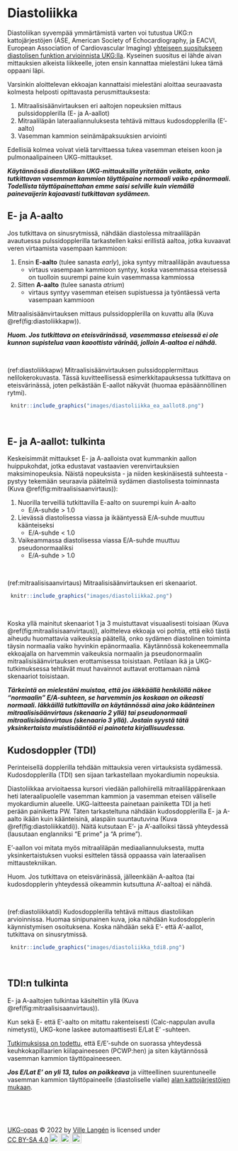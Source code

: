 # Diastoliikka

Diastoliikan syvempää ymmärtämistä varten voi tutustua UKG:n kattojärjestöjen (ASE, American Society of Echocardiography, ja EACVI, European Association of Cardiovascular Imaging) [yhteiseen suositukseen diastolisen funktion arvioinnista UKG:lla](https://www.asecho.org/guideline/recommendations-for-the-evaluation-of-left-ventricular-diastolic-function-by-echocardiography-an-update-from-the-american-society-of-echocardiography-and-the-european-association-of-cardiovascular-im/). Kyseinen suositus ei lähde aivan mittauksien alkeista liikkeelle, joten ensin kannattaa mielestäni lukea tämä oppaani läpi.

Varsinkin aloittelevan ekkoajan kannattaisi mielestäni aloittaa seuraavasta kolmesta helposti opittavasta perusmittauksesta:

1. Mitraalisisäänvirtauksen eri aaltojen nopeuksien mittaus pulssidopplerilla (E- ja A-aallot)
2. Mitraaliläpän lateraaliannuluksesta tehtävä mittaus kudosdopplerilla (E'-aalto)
3. Vasemman kammion seinämäpaksuuksien arviointi

Edellisiä kolmea voivat vielä tarvittaessa tukea vasemman eteisen koon ja pulmonaalipaineen UKG-mittaukset.

***Käytännössä diastoliikan UKG-mittauksilla yritetään veikata, onko tutkittavan vasemman kammion täyttöpaine normaali vaiko epänormaali. Todellista täyttöpainettahan emme saisi selville kuin viemällä painevaijerin kajoavasti tutkittavan sydämeen.***


## E- ja A-aalto

Jos tutkittava on sinusrytmissä, nähdään diastolessa mitraaliläpän avautuessa pulssidopplerilla tarkastellen kaksi erillistä aaltoa, jotka kuvaavat veren virtaamista vasempaan kammioon:

1) Ensin **E-aalto** (tulee sanasta *early*), joka syntyy mitraaliläpän avautuessa
   - virtaus vasempaan kammioon syntyy, koska vasemmassa eteisessä on tuolloin suurempi paine kuin vasemmassa kammiossa

2) Sitten **A-aalto** (tulee sanasta *atrium*)
   - virtaus syntyy vasemman eteisen supistuessa ja työntäessä verta vasempaan kammioon

Mitraalisisäänvirtauksen mittaus pulssidopplerilla on kuvattu alla (Kuva \@ref(fig:diastoliikkapw)).

***Huom. Jos tutkittava on eteisvärinässä, vasemmassa eteisessä ei ole kunnon supistelua vaan kaoottista värinää, jolloin A-aaltoa ei nähdä.***






<br />


(ref:diastoliikkapw) Mitraalisisäänvirtauksen pulssidopplermittaus nelilokerokuvasta. Tässä kuvitteellisessä esimerkkitapauksessa tutkittava on eteisvärinässä, joten pelkästään E-aallot näkyvät (huomaa epäsäännöllinen rytmi).

```r
 knitr::include_graphics("images/diastoliikka_ea_aallot8.png")
```


<br />


## E- ja A-aallot: tulkinta


Keskeisimmät mittaukset E- ja A-aalloista ovat kummankin aallon huippukohdat, jotka edustavat vastaavien verenvirtauksien maksiminopeuksia. Näistä nopeuksista - ja niiden keskinäisestä suhteesta - pystyy tekemään seuraavia päätelmiä sydämen diastolisesta toiminnasta (Kuva \@ref(fig:mitraalisisaanvirtaus)):

1. Nuorilla terveillä tutkittavilla E-aalto on suurempi kuin A-aalto
   - E/A-suhde > 1.0
2. Lievässä diastolisessa viassa ja ikääntyessä E/A-suhde muuttuu käänteiseksi
   - E/A-suhde < 1.0
3. Vaikeammassa diastolisessa viassa E/A-suhde muuttuu pseudonormaaliksi
   - E/A-suhde > 1.0



<br />


(ref:mitraalisisaanvirtaus) Mitraalisisäänvirtauksen eri skenaariot.

```r
 knitr::include_graphics("images/diastoliikka2.png")
```


<br />




Koska yllä mainitut skenaariot 1 ja 3 muistuttavat visuaalisesti toisiaan  (Kuva \@ref(fig:mitraalisisaanvirtaus)), aloitteleva ekkoaja voi pohtia, että eikö tästä aiheudu huomattavia vaikeuksia päätellä, onko sydämen diastolinen toiminta täysin normaalia vaiko hyvinkin epänormaalia. Käytännössä kokeneemmalla ekkoajalla on harvemmin vaikeuksia normaalin ja pseudonormaalin mitraalisisäänvirtauksen erottamisessa toisistaan. Potilaan ikä ja UKG-tutkimuksessa tehtävät muut havainnot auttavat erottamaan nämä skenaariot toisistaan.

***Tärkeintä on mielestäni muistaa, että jos iäkkäällä henkilöllä näkee "normaalin" E/A-suhteen, se harvemmin jos koskaan on oikeasti normaali. Iäkkäillä tutkittavilla on käytännössä aina joko käänteinen mitraalisisäänvirtaus (skenaario 2 yllä) tai pseudonormaali mitraalisisäänvirtaus (skenaario 3 yllä). Jostain syystä tätä yksinkertaista muistisääntöä ei painoteta kirjallisuudessa.***




## Kudosdoppler (TDI)

Perinteisellä dopplerilla tehdään mittauksia veren virtauksista sydämessä. Kudosdopplerilla (TDI) sen sijaan tarkastellaan myokardiumin nopeuksia.

Diastoliikkaa arvioitaessa kursori viedään pallohiirellä mitraaliläppärenkaan heti lateraalipuolelle vasemman kammion ja vasemman eteisen väliselle myokardiumin alueelle. UKG-laitteesta painetaan painiketta TDI ja heti perään painiketta PW. Täten tarkasteltuna nähdään kudosdopplerilla E- ja A-aalto ikään kuin käänteisinä, alaspäin suuntautuvina (Kuva \@ref(fig:diastoliikkatdi)). Näitä kutsutaan E'- ja A'-aalloiksi tässä yhteydessä (lausutaan englanniksi "E prime" ja "A prime").

E'-aallon voi mitata myös mitraaliläpän mediaaliannuluksesta, mutta yksinkertaistuksen vuoksi esittelen tässä oppaassa vain lateraalisen mittaustekniikan.

Huom. Jos tutkittava on eteisvärinässä, jälleenkään A-aaltoa (tai kudosdopplerin yhteydessä oikeammin kutsuttuna A'-aaltoa) ei nähdä.




<br />


(ref:diastoliikkatdi) Kudosdopplerilla tehtävä mittaus diastoliikan arvioinnissa. Huomaa sinipunainen kuva, joka nähdään kudosdopplerin käynnistymisen osoituksena. Koska nähdään sekä E'- että A'-aallot, tutkittava on sinusrytmissä.

```r
 knitr::include_graphics("images/diastoliikka_tdi8.png")
```

 


<br />

## TDI:n tulkinta

E- ja A-aaltojen tulkintaa käsiteltiin yllä (Kuva \@ref(fig:mitraalisisaanvirtaus)). 

Kun sekä E- että E'-aalto on mitattu rakenteisesti (Calc-nappulan avulla nimetysti), UKG-kone laskee automaattisesti E/Lat E' -suhteen.

[Tutkimuksissa on todettu](https://pubmed.ncbi.nlm.nih.gov/12633827/), että E/E'-suhde on suorassa yhteydessä keuhkokapillaarien kiilapaineeseen (PCWP:hen) ja siten käytännössä vasemman kammion täyttöpaineeseen.

***Jos E/Lat E' on yli 13, tulos on poikkeava*** ja viitteellinen suurentuneelle vasemman kammion täyttöpaineelle (diastoliselle vialle) [alan kattojärjestöjen mukaan](https://www.asecho.org/guideline/recommendations-for-the-evaluation-of-left-ventricular-diastolic-function-by-echocardiography-an-update-from-the-american-society-of-echocardiography-and-the-european-association-of-cardiovascular-im/).



<br/>
<br/>
<br/>
<p xmlns:cc="http://creativecommons.org/ns#" xmlns:dct="http://purl.org/dc/terms/"><a property="dct:title" rel="cc:attributionURL" href="https://ukg-opas.netlify.app/">UKG-opas</a> © 2022 by <a rel="cc:attributionURL dct:creator" property="cc:attributionName" href="https://www.linkedin.com/in/ville-langen/">Ville Langén</a> is licensed under <a href="https://creativecommons.org/licenses/by-sa/4.0/?ref=chooser-v1" target="_blank" rel="license noopener noreferrer" style="display:inline-block;">CC BY-SA 4.0<img style="height:22px!important;margin-left:3px;vertical-align:text-bottom;" src="https://mirrors.creativecommons.org/presskit/icons/cc.svg?ref=chooser-v1" alt=""><img style="height:22px!important;margin-left:3px;vertical-align:text-bottom;" src="https://mirrors.creativecommons.org/presskit/icons/by.svg?ref=chooser-v1" alt=""><img style="height:22px!important;margin-left:3px;vertical-align:text-bottom;" src="https://mirrors.creativecommons.org/presskit/icons/sa.svg?ref=chooser-v1" alt=""></a></p>